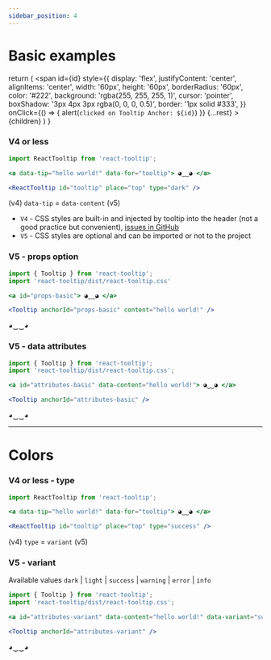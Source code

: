 ```yaml
---
sidebar_position: 4
---
```


# Basic examples


  return (
    <span
      id={id}
      style={{
        display: 'flex',
        justifyContent: 'center',
        alignItems: 'center',
        width: '60px',
        height: '60px',
        borderRadius: '60px',
        color: '#222',
        background: 'rgba(255, 255, 255, 1)',
        cursor: 'pointer',
        boxShadow: '3px 4px 3px rgba(0, 0, 0, 0.5)',
        border: '1px solid #333',
      }}
      onClick={() => {
        alert(`clicked on Tooltip Anchor: ${id}`)
      }}
      {...rest}
    >
      {children}
    </span>
  )
}

### V4 or less

```jsx
import ReactTooltip from 'react-tooltip';

<a data-tip="hello world!" data-for="tooltip"> ◕‿‿◕ </a>

<ReactTooltip id="tooltip" place="top" type="dark" />
```

(v4) `data-tip` = `data-content` (v5)

- `V4` - CSS styles are built-in and injected by tooltip into the header (not a good practice but convenient), [issues in GitHub](https://github.com/ReactTooltip/react-tooltip/issues?q=is%3Aissue+header)
- `V5` - CSS styles are optional and can be imported or not to the project

### V5 - props option

```jsx
import { Tooltip } from 'react-tooltip';
import 'react-tooltip/dist/react-tooltip.css'

<a id="props-basic"> ◕‿‿◕ </a>

<Tooltip anchorId="props-basic" content="hello world!" />
```

<TooltipAnchor id="props-basic">◕‿‿◕</TooltipAnchor>
<Tooltip anchorId="props-basic" content="hello world!" />

### V5 - data attributes

```jsx
import { Tooltip } from 'react-tooltip';
import 'react-tooltip/dist/react-tooltip.css';

<a id="attributes-basic" data-content="hello world!"> ◕‿‿◕ </a>

<Tooltip anchorId="attributes-basic" />
```

<TooltipAnchor id="attributes-basic" data-content="hello world!">
  ◕‿‿◕
</TooltipAnchor>
<Tooltip anchorId="attributes-basic" />

---

# Colors

### V4 or less - type

```jsx
import ReactTooltip from 'react-tooltip';

<a data-tip="hello world!" data-for="tooltip"> ◕‿‿◕ </a>

<ReactTooltip id="tooltip" place="top" type="success" />
```

(v4) `type` = `variant` (v5)

### V5 - variant

Available values `dark` | `light` | `success` | `warning` | `error` | `info`

```jsx
import { Tooltip } from 'react-tooltip';
import 'react-tooltip/dist/react-tooltip.css';

<a id="attributes-variant" data-content="hello world!" data-variant="success"> ◕‿‿◕ </a>

<Tooltip anchorId="attributes-variant" />
```

<TooltipAnchor id="attributes-variant" data-content="hello world!" data-variant="success">
  ◕‿‿◕
</TooltipAnchor>
<Tooltip anchorId="attributes-variant" />

